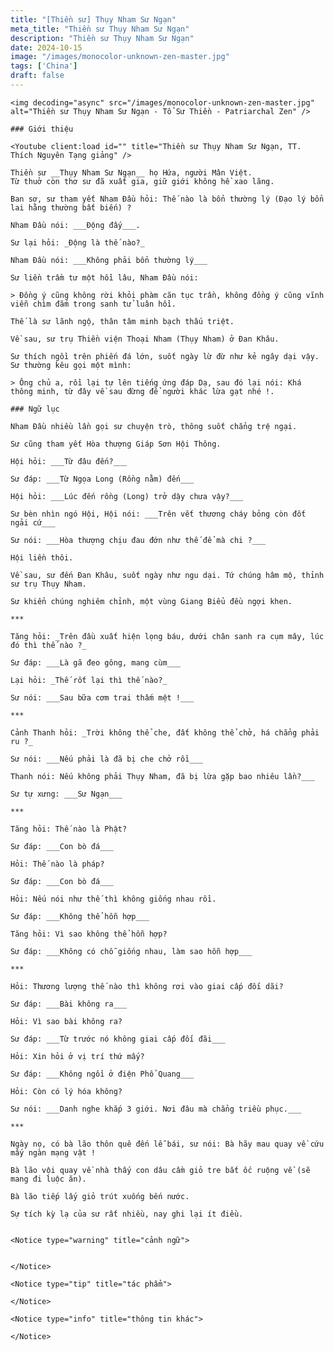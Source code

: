 ```yaml
---
title: "[Thiền sư] Thụy Nham Sư Ngạn"
meta_title: "Thiền sư Thụy Nham Sư Ngạn"
description: "Thiền sư Thụy Nham Sư Ngạn"
date: 2024-10-15
image: "/images/monocolor-unknown-zen-master.jpg"
tags: ['China']
draft: false
---
```


<div className="grid xl:grid-cols-8 lg:grid-cols-8 md:grid-cols-2 sm:grid-cols-2 xs:grid-cols-1 gap-8 bg-body dark:bg-darkmode-body">

  <div className="lg:col-span-3 md:col-span-1">

    <img decoding="async" src="/images/monocolor-unknown-zen-master.jpg" alt="Thiền sư Thụy Nham Sư Ngạn - Tổ Sư Thiền - Patriarchal Zen" />

    ### Giới thiệu

    <Youtube client:load id="" title="Thiền sư Thụy Nham Sư Ngạn, TT. Thích Nguyên Tạng giảng" />

    Thiền sư __Thụy Nham Sư Ngạn__ họ Hứa, người Mân Việt.
    Từ thuở còn thơ sư đã xuất gia, giữ giới không hề xao lãng.

    Ban sơ, sư tham yết Nham Đầu hỏi: Thế nào là bổn thường lý (Đạo lý bổn lai hằng thường bất biến) ?

    Nham Đầu nói: ___Động đấy___.

    Sư lại hỏi: _Động là thế nào?_

    Nham Đầu nói: ___Không phải bổn thường lý___

    Sư liền trầm tư một hồi lâu, Nham Đầu nói:

    > Đồng ý cũng không rời khỏi phàm căn tục trần, không đồng ý cũng vĩnh viễn chìm đắm trong sanh tử luân hồi.

    Thế là sư lãnh ngộ, thân tâm minh bạch thấu triệt.

    Về sau, sư trụ Thiền viện Thoại Nham (Thụy Nham) ở Đan Khâu.

    Sư thích ngồi trên phiến đá lớn, suốt ngày lừ đừ như kẻ ngây dại vậy.
    Sư thường kêu gọi một mình:

    > Ông chủ a, rồi lại tự lên tiếng ứng đáp Dạ, sau đó lại nói: Khá thông minh, từ đây về sau đừng để người khác lừa gạt nhé !.

  </div>

  <div className="lg:col-span-5 md:col-span-1">

    ### Ngữ lục

    Nham Đầu nhiều lần gọi sư chuyện trò, thông suốt chẳng trệ ngại.

    Sư cũng tham yết Hòa thượng Giáp Sơn Hội Thông.

    Hội hỏi: ___Từ đâu đến?___

    Sư đáp: ___Từ Ngọa Long (Rồng nằm) đến___

    Hội hỏi: ___Lúc đến rồng (Long) trở dậy chưa vậy?___

    Sư bèn nhìn ngó Hội, Hội nói: ___Trên vết thương cháy bỏng còn đốt ngải cứ___

    Sư nói: ___Hòa thượng chịu đau đớn như thế để mà chi ?___

    Hội liền thôi.

    Về sau, sư đến Đan Khâu, suốt ngày như ngu dại. Tứ chúng hâm mộ, thỉnh sư trụ Thụy Nham.

    Sư khiển chúng nghiêm chỉnh, một vùng Giang Biểu đều ngợi khen.

    ***

    Tăng hỏi: _Trên đầu xuất hiện lọng báu, dưới chân sanh ra cụm mây, lúc đó thì thế nào ?_

    Sư đáp: ___Là gã đeo gông, mang cùm___

    Lại hỏi: _Thế rốt lại thì thế nào?_

    Sư nói: ___Sau bữa cơm trai thấm mệt !___

    ***

    Cảnh Thanh hỏi: _Trời không thể che, đất không thể chở, há chẳng phải ru ?_

    Sư nói: ___Nếu phải là đã bị che chở rồi___

    Thanh nói: Nếu không phải Thụy Nham, đã bị lừa gặp bao nhiêu lần?___

    Sư tự xưng: ___Sư Ngạn___

    ***

    Tăng hỏi: Thế nào là Phật?

    Sư đáp: ___Con bò đá___

    Hỏi: Thế nào là pháp?

    Sư đáp: ___Con bò đá___

    Hỏi: Nếu nói như thế thì không giống nhau rồi.

    Sư đáp: ___Không thể hỗn hợp___

    Tăng hỏi: Vì sao không thể hỗn hợp?

    Sư đáp: ___Không có chỗ giống nhau, làm sao hỗn hợp___

    ***

    Hỏi: Thương lượng thế nào thì không rơi vào giai cấp đối dãi?

    Sư đáp: ___Bài không ra___

    Hỏi: Vì sao bài không ra?

    Sư đáp: ___Từ trước nó không giai cấp đối đãi___

    Hỏi: Xin hỏi ở vị trí thứ mấy?

    Sư đáp: ___Không ngồi ở điện Phổ Quang___

    Hỏi: Còn có lý hóa không?

    Sư nói: ___Danh nghe khắp 3 giới. Nơi đâu mà chẳng triều phục.___

    ***

    Ngày nọ, có bà lão thôn quê đến lễ bái, sư nói: Bà hãy mau quay về cứu mấy ngàn mạng vật !

    Bà lão vội quay về nhà thấy con dâu cầm giỏ tre bắt ốc ruộng về (sẽ mang đi luộc ăn).

    Bà lão tiếp lấy giỏ trút xuống bến nước.

    Sự tích kỳ lạ của sư rất nhiều, nay ghi lại ít điều.


    <Notice type="warning" title="cảnh ngữ">


    </Notice>

    <Notice type="tip" title="tác phẩm">

    </Notice>

    <Notice type="info" title="thông tin khác">

    </Notice>

  </div>

</div>
